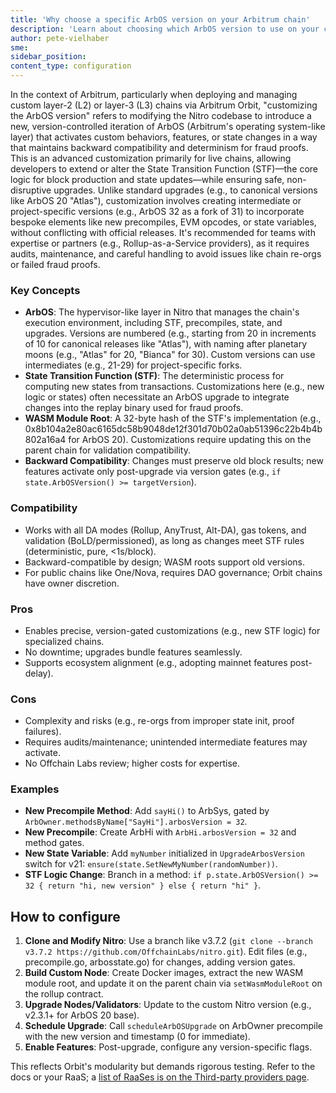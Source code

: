 ```yaml
---
title: 'Why choose a specific ArbOS version on your Arbitrum chain'
description: 'Learn about choosing which ArbOS version to use on your chain.'
author: pete-vielhaber
sme:
sidebar_position:
content_type: configuration
---
```


In the context of Arbitrum, particularly when deploying and managing custom layer-2 (L2) or layer-3 (L3) chains via Arbitrum Orbit, "customizing the ArbOS version" refers to modifying the Nitro codebase to introduce a new, version-controlled iteration of ArbOS (Arbitrum's operating system-like layer) that activates custom behaviors, features, or state changes in a way that maintains backward compatibility and determinism for fraud proofs. This is an advanced customization primarily for live chains, allowing developers to extend or alter the State Transition Function (STF)—the core logic for block production and state updates—while ensuring safe, non-disruptive upgrades. Unlike standard upgrades (e.g., to canonical versions like ArbOS 20 "Atlas"), customization involves creating intermediate or project-specific versions (e.g., ArbOS 32 as a fork of 31) to incorporate bespoke elements like new precompiles, EVM opcodes, or state variables, without conflicting with official releases. It's recommended for teams with expertise or partners (e.g., Rollup-as-a-Service providers), as it requires audits, maintenance, and careful handling to avoid issues like chain re-orgs or failed fraud proofs.

### Key Concepts

- **ArbOS**: The hypervisor-like layer in Nitro that manages the chain's execution environment, including STF, precompiles, state, and upgrades. Versions are numbered (e.g., starting from 20 in increments of 10 for canonical releases like "Atlas"), with naming after planetary moons (e.g., "Atlas" for 20, "Bianca" for 30). Custom versions can use intermediates (e.g., 21-29) for project-specific forks.
- **State Transition Function (STF)**: The deterministic process for computing new states from transactions. Customizations here (e.g., new logic or states) often necessitate an ArbOS upgrade to integrate changes into the replay binary used for fraud proofs.
- **WASM Module Root**: A 32-byte hash of the STF's implementation (e.g., 0x8b104a2e80ac6165dc58b9048de12f301d70b02a0ab51396c22b4b4b802a16a4 for ArbOS 20). Customizations require updating this on the parent chain for validation compatibility.
- **Backward Compatibility**: Changes must preserve old block results; new features activate only post-upgrade via version gates (e.g., `if state.ArbOSVersion() >= targetVersion`).

### Compatibility

- Works with all DA modes (Rollup, AnyTrust, Alt-DA), gas tokens, and validation (BoLD/permissioned), as long as changes meet STF rules (deterministic, pure, <1s/block).
- Backward-compatible by design; WASM roots support old versions.
- For public chains like One/Nova, requires DAO governance; Orbit chains have owner discretion.

### Pros

- Enables precise, version-gated customizations (e.g., new STF logic) for specialized chains.
- No downtime; upgrades bundle features seamlessly.
- Supports ecosystem alignment (e.g., adopting mainnet features post-delay).

### Cons

- Complexity and risks (e.g., re-orgs from improper state init, proof failures).
- Requires audits/maintenance; unintended intermediate features may activate.
- No Offchain Labs review; higher costs for expertise.

### Examples

- **New Precompile Method**: Add `sayHi()` to ArbSys, gated by `ArbOwner.methodsByName["SayHi"].arbosVersion = 32`.
- **New Precompile**: Create ArbHi with `ArbHi.arbosVersion = 32` and method gates.
- **New State Variable**: Add `myNumber` initialized in `UpgradeArbosVersion` switch for v21: `ensure(state.SetNewMyNumber(randomNumber))`.
- **STF Logic Change**: Branch in a method: `if p.state.ArbOSVersion() >= 32 { return "hi, new version" } else { return "hi" }`.

## How to configure

1. **Clone and Modify Nitro**: Use a branch like v3.7.2 (`git clone --branch v3.7.2 https://github.com/OffchainLabs/nitro.git`). Edit files (e.g., precompile.go, arbosstate.go) for changes, adding version gates.
2. **Build Custom Node**: Create Docker images, extract the new WASM module root, and update it on the parent chain via `setWasmModuleRoot` on the rollup contract.
3. **Upgrade Nodes/Validators**: Update to the custom Nitro version (e.g., v2.3.1+ for ArbOS 20 base).
4. **Schedule Upgrade**: Call `scheduleArbOSUpgrade` on ArbOwner precompile with the new version and timestamp (0 for immediate).
5. **Enable Features**: Post-upgrade, configure any version-specific flags.

This reflects Orbit's modularity but demands rigorous testing. Refer to the docs or your RaaS; a [list of RaaSes is on the Third-party providers page](/launch-arbitrum-chain/third-party-integrations/third-party-providers.mdx#rollup-as-a-service-raas-providers).
